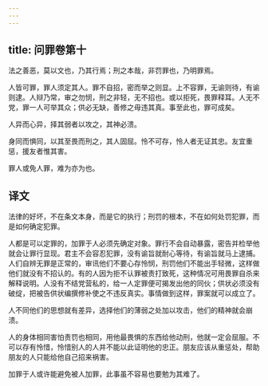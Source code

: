 ```yaml
---
---
---
```

title: 问罪卷第十
---



法之善恶，莫以文也，乃其行焉；刑之本哉，非罚罪也，乃明罪焉。

人皆可罪，罪人须定其人。罪不自招，密而举之则显。上不容罪，无谕则待，有谕则逮。人辩乃常，审之勿悯，刑之非轻，无不招也。或以拒死，畏罪释耳。人无不党，罪一人可举其众；供必无缺，善修之毋违其真。事至此也，罪可成矣。

人异而心异，择其弱者以攻之，其神必溃。

身同而惧同，以其至畏而刑之，其人固屈。怜不可存，怜人者无证其忠。友宜重惩，援友者惟其害。

罪人或免人罪，难为亦为也。

## 译文

法律的好坏，不在条文本身，而是它的执行；刑罚的根本，不在如何处罚犯罪，而是如何确定犯罪。

人都是可以定罪的，加罪于人必须先确定对象。罪行不会自动暴露，密告并检举他就会让罪行显现。君主不会容忍犯罪，没有谕旨就耐心等待，有谕旨就马上逮捕。人们自辨无罪是正常的，审讯他们不要心存怜悯，刑罚他们不能出手轻微，这样做他们就没有不招认的。有的人因为拒不认罪被责打致死，这种情况可用畏罪自杀来解释说明。人没有不结党营私的，给一人定罪便可揭发出他的同伙；供状必须没有破绽，把被告供状编撰修补使之不违反真实。事情做到这样，罪案就可以成立了。

人不同他们的思想就有差异，选择他们的薄弱之处加以攻击，他们的精神就会崩溃。

人的身体相同害怕责罚也相同，用他最畏惧的东西给他动刑，他就一定会屈服。不可以存有怜惜，怜惜别人的人并不能以此证明他的忠正。朋友应该从重惩处，帮助朋友的人只能给他自己招来祸害。

加罪于人或许能避免被人加罪，此事虽不容易也要勉为其难了。